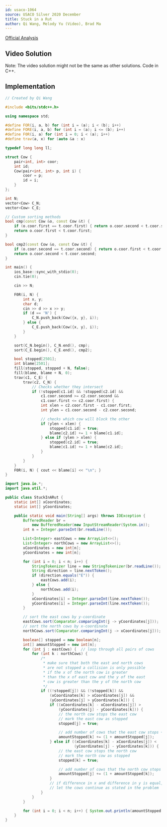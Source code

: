 ```yaml
---
id: usaco-1064
source: USACO Silver 2020 December
title: Stuck in a Rut
author: Qi Wang, Melody Yu (Video), Brad Ma
---
```


[Official Analysis](http://usaco.org/current/data/sol_prob3_silver_dec20.html)

## Video Solution

Note: The video solution might not be the same as other solutions. Code in C++.
<Youtube id="7ZA0MQ9uFr4" />

## Implementation

<LanguageSection>
<CPPSection>

```cpp
// Created by Qi Wang

#include <bits/stdc++.h>

using namespace std;

#define FOR(i, a, b) for (int i = (a); i < (b); i++)
#define FORE(i, a, b) for (int i = (a); i <= (b); i++)
#define F0R(i, a) for (int i = 0; i < (a); i++)
#define trav(a, x) for (auto &a : x)

typedef long long ll;

struct Cow {
	pair<int, int> coor;
	int id;
	Cow(pair<int, int> p, int i) {
		coor = p;
		id = i;
	}
};

int N;
vector<Cow> C_N;
vector<Cow> C_E;

// Custom sorting methods
bool cmp(const Cow &o, const Cow &t) {
	if (o.coor.first == t.coor.first) { return o.coor.second < t.coor.second; }
	return o.coor.first < t.coor.first;
}

bool cmp2(const Cow &o, const Cow &t) {
	if (o.coor.second == t.coor.second) { return o.coor.first < t.coor.first; }
	return o.coor.second < t.coor.second;
}

int main() {
	ios_base::sync_with_stdio(0);
	cin.tie(0);

	cin >> N;

	F0R(i, N) {
		int x, y;
		char d;
		cin >> d >> x >> y;
		if (d == 'N') {
			C_N.push_back(Cow({x, y}, i));
		} else {
			C_E.push_back(Cow({x, y}, i));
		}
	}

	sort(C_N.begin(), C_N.end(), cmp);
	sort(C_E.begin(), C_E.end(), cmp2);

	bool stopped[2501];
	int blame[2501];
	fill(stopped, stopped + N, false);
	fill(blame, blame + N, 0);
	trav(c1, C_E) {
		trav(c2, C_N) {
			// Checks whether they intersect
			if (!stopped[c1.id] && !stopped[c2.id] &&
			    c1.coor.second >= c2.coor.second &&
			    c1.coor.first <= c2.coor.first) {
				int xlen = c2.coor.first - c1.coor.first;
				int ylen = c1.coor.second - c2.coor.second;

				// checks which cow will block the other
				if (ylen < xlen) {
					stopped[c1.id] = true;
					blame[c2.id] += 1 + blame[c1.id];
				} else if (ylen > xlen) {
					stopped[c2.id] = true;
					blame[c1.id] += 1 + blame[c2.id];
				}
			}
		}
	}
	F0R(i, N) { cout << blame[i] << "\n"; }
}
```

</CPPSection>
	
<JavaSection>

```java
import java.io.*;
import java.util.*;

public class StuckInARut {
	static int[] xCoordinates;
	static int[] yCoordinates;

	public static void main(String[] args) throws IOException {
		BufferedReader br =
		    new BufferedReader(new InputStreamReader(System.in));
		int n = Integer.parseInt(br.readLine());

		List<Integer> eastCows = new ArrayList<>();
		List<Integer> northCows = new ArrayList<>();
		xCoordinates = new int[n];
		yCoordinates = new int[n];

		for (int i = 0; i < n; i++) {
			StringTokenizer line = new StringTokenizer(br.readLine());
			String direction = line.nextToken();
			if (direction.equals("E")) {
				eastCows.add(i);
			} else {
				northCows.add(i);
			}
			xCoordinates[i] = Integer.parseInt(line.nextToken());
			yCoordinates[i] = Integer.parseInt(line.nextToken());
		}

		// sort the east cows by y-coordinate
		eastCows.sort(Comparator.comparingInt(j -> yCoordinates[j]));
		// sort the north cows by x-coordinate
		northCows.sort(Comparator.comparingInt(j -> xCoordinates[j]));

		boolean[] stopped = new boolean[n];
		int[] amountStopped = new int[n];
		for (int j : eastCows) {  // loop through all pairs of cows
			for (int k : northCows) {
				/*
				 * make sure that both the east and north cows
				 * are not stopped a collision is only possible
				 * if the x of the north cow is greater
				 * than the x of east cow and the y of the east
				 * cow is greater than the y of the north cow
				 */
				if ((!stopped[j]) && (!stopped[k]) &&
				    (xCoordinates[k] > xCoordinates[j]) &&
				    (yCoordinates[j] > yCoordinates[k])) {
					if ((xCoordinates[k] - xCoordinates[j]) >
					    (yCoordinates[j] - yCoordinates[k])) {
						// the north cow stops the east cow
						// mark the east cow as stopped
						stopped[j] = true;

						// add number of cows that the east cow stops + 1
						amountStopped[k] += (1 + amountStopped[j]);
					} else if ((xCoordinates[k] - xCoordinates[j]) <
					           (yCoordinates[j] - yCoordinates[k])) {
						// the east cow stops the north cow
						// mark the north cow as stopped
						stopped[k] = true;

						// add number of cows that the north cow stops + 1
						amountStopped[j] += (1 + amountStopped[k]);
					}
					// if difference in x and difference in y is equal,
					// let the cows continue as stated in the problem
				}
			}
		}

		for (int i = 0; i < n; i++) { System.out.println(amountStopped[i]); }
	}
}
```
	
</JavaSection>
	
</LanguageSection>
